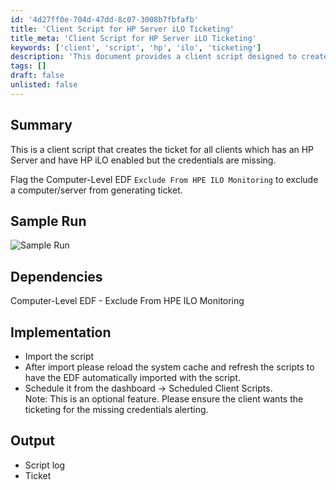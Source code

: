 ```yaml
---
id: '4d27ff0e-704d-47dd-8c07-3008b7fbfafb'
title: 'Client Script for HP Server iLO Ticketing'
title_meta: 'Client Script for HP Server iLO Ticketing'
keywords: ['client', 'script', 'hp', 'ilo', 'ticketing']
description: 'This document provides a client script designed to create tickets for clients with HP Servers that have HP iLO enabled but lack credentials. It includes instructions for implementation, dependencies, and expected output.'
tags: []
draft: false
unlisted: false
---
```

## Summary

This is a client script that creates the ticket for all clients which has an HP Server and have HP iLO enabled but the credentials are missing.

Flag the Computer-Level EDF `Exclude From HPE ILO Monitoring` to exclude a computer/server from generating ticket.

## Sample Run

![Sample Run](../../../static/img/HP-iLO-Credential-Missing-Detection/image_1.png)

## Dependencies

Computer-Level EDF - Exclude From HPE ILO Monitoring

## Implementation

- Import the script
- After import please reload the system cache and refresh the scripts to have the EDF automatically imported with the script.
- Schedule it from the dashboard -> Scheduled Client Scripts.  
  Note: This is an optional feature. Please ensure the client wants the ticketing for the missing credentials alerting.

## Output

- Script log
- Ticket











